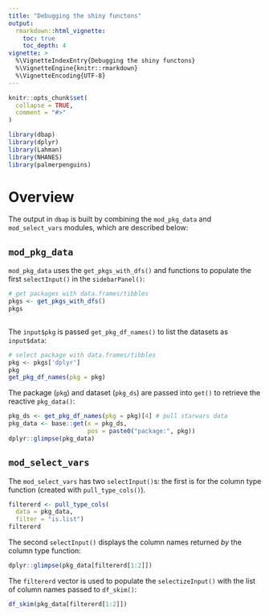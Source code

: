 ```yaml
---
title: "Debugging the shiny functons"
output: 
  rmarkdown::html_vignette:
    toc: true
    toc_depth: 4
vignette: >
  %\VignetteIndexEntry{Debugging the shiny functons}
  %\VignetteEngine{knitr::rmarkdown}
  %\VignetteEncoding{UTF-8}
---
```


```r
knitr::opts_chunk$set(
  collapse = TRUE,
  comment = "#>"
)
```

```r
library(dbap)
library(dplyr)
library(Lahman)
library(NHANES)
library(palmerpenguins)
```

# Overview 

The output in `dbap` is built by combining the `mod_pkg_data` and `mod_select_vars` modules, which are described below: 

## `mod_pkg_data`

`mod_pkg_data` uses the `get_pkgs_with_dfs()` and functions to populate the first `selectInput()` in the `sidebarPanel()`:

```r
# get packages with data.frames/tibbles
pkgs <- get_pkgs_with_dfs()
pkgs
 
```

The `input$pkg` is passed `get_pkg_df_names()` to list the datasets as `input$data`:

```r
# select package with data.frames/tibbles
pkg <- pkgs['dplyr']
pkg
get_pkg_df_names(pkg = pkg)
```

The package (`pkg`) and dataset (`pkg_ds`) are passed into `get()` to retrieve the reactive `pkg_data()`:

```r
pkg_ds <- get_pkg_df_names(pkg = pkg)[4] # pull starwars data
pkg_data <- base::get(x = pkg_ds, 
                      pos = paste0("package:", pkg))
dplyr::glimpse(pkg_data)
```

## `mod_select_vars`

The `mod_select_vars` has two `selectInput()`s: the first is for the column type function (created with `pull_type_cols()`).  

```r
filtererd <- pull_type_cols(
  data = pkg_data, 
  filter = "is.list")
filtererd
```

The second `selectInput()` displays the column names returned *by* the column type function:

```r
dplyr::glimpse(pkg_data[filtererd[1:2]])
```

The `filtererd` vector is used to populate the `selectizeInput()` with the list of column names passed to `df_skim()`:

```r
df_skim(pkg_data[filtererd[1:2]])
```

